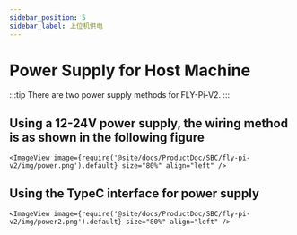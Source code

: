 ```yaml
---
sidebar_position: 5
sidebar_label: 上位机供电
---
```




# Power Supply for Host Machine

:::tip
There are two power supply methods for FLY-Pi-V2.
:::

## Using a 12-24V power supply, the wiring method is as shown in the following figure

    <ImageView image={require('@site/docs/ProductDoc/SBC/fly-pi-v2/img/power.png').default} size="80%" align="left" />

## Using the TypeC interface for power supply

    <ImageView image={require('@site/docs/ProductDoc/SBC/fly-pi-v2/img/power2.png').default} size="80%" align="left" />